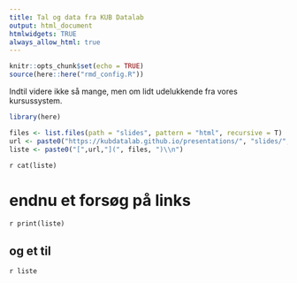 ```yaml
---
title: Tal og data fra KUB Datalab
output: html_document
htmlwidgets: TRUE
always_allow_html: true
---
```

```r
knitr::opts_chunk$set(echo = TRUE)
source(here::here("rmd_config.R"))
```

Indtil videre ikke så mange, men om lidt udelukkende fra vores kursussystem.

```r
library(here)

files <- list.files(path = "slides", pattern = "html", recursive = T)
url <- paste0("https://kubdatalab.github.io/presentations/", "slides/", files)
liste <- paste0("[",url,"](", files, ")\\n")

```

`r cat(liste)`


# endnu et forsøg på links
`r print(liste)`


## og et til
`r liste`
